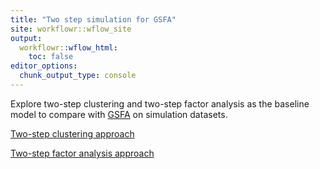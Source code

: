 ```yaml
---
title: "Two step simulation for GSFA"
site: workflowr::wflow_site
output:
  workflowr::wflow_html:
    toc: false
editor_options:
  chunk_output_type: console
---
```


Explore two-step clustering and two-step factor analysis as the baseline model to compare with [GSFA](https://github.com/gradonion/GSFA) on simulation datasets.

[Two-step clustering approach](two_step_clustering.html)

[Two-step factor analysis approach](two_step_factor_analysis.html)




